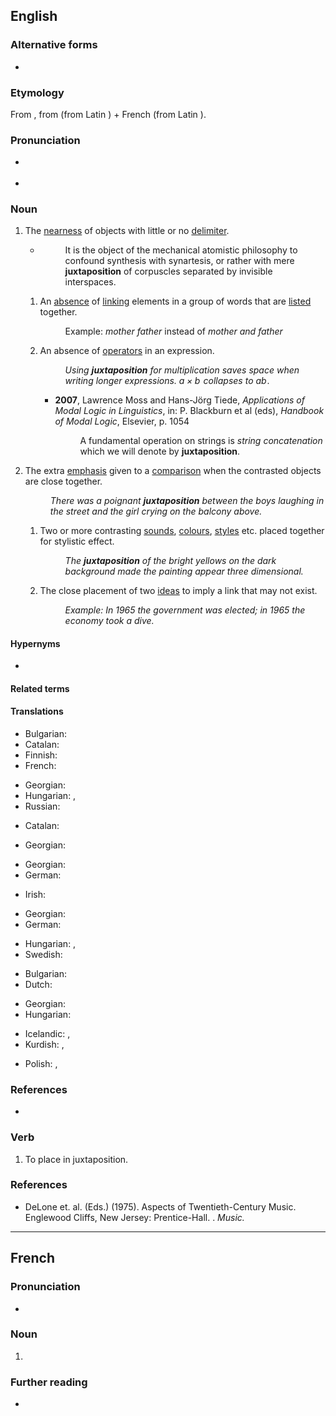 {{also|juxta-position}}
==English==

===Alternative forms===
* {{l|en|juxta-position}}

===Etymology===
From {{bor|en|fr|juxtaposition}}, from {{der|en|la|iuxtā||near}} (from Latin {{m|la|iungō||to join}}) + French {{m|fr|position||position}} (from Latin {{m|la|pōnō||to place}}).

===Pronunciation===
* {{a|UK|US}} {{IPA|en|/ˌdʒʌk.stə.pəˈzɪʃ.ən/}}
* {{audio|en|en-us-juxtaposition.ogg|Audio (US)}}

===Noun===
{{en-noun|~}}

# The [[nearness]] of objects with little or no [[delimiter]].
#* {{rfdatek|en|Samuel Taylor Coleridge}}
#*: It is the object of the mechanical atomistic philosophy to confound synthesis with synartesis, or rather with mere '''juxtaposition''' of corpuscles separated by invisible interspaces.
## {{lb|en|grammar}} An [[absence]] of [[link]]ing elements in a group of words that are [[list]]ed together.
##: Example: ''mother father'' instead of ''mother and father''
## {{lb|en|mathematics}} An absence of [[operator]]s in an expression.
##: ''Using '''juxtaposition''' for multiplication saves space when writing longer expressions. <math>a \times b \!</math> collapses to <math>ab\!</math>.''
##* '''2007''', Lawrence Moss and Hans-Jörg Tiede, ''Applications of Modal Logic in Linguistics'', in: P. Blackburn et al (eds), ''Handbook of Modal Logic'', Elsevier, p. 1054
##*: A fundamental operation on strings is ''string concatenation'' which we will denote by '''juxtaposition'''.
# The extra [[emphasis]] given to a [[comparison]] when the contrasted objects are close together.
#: ''There was a poignant '''juxtaposition''' between the boys laughing in the street and the girl crying on the balcony above.''
## {{lb|en|arts}} Two or more contrasting [[sound]]s, [[colour]]s, [[style]]s etc. placed together for stylistic effect.
##: ''The '''juxtaposition''' of the bright yellows on the dark background made the painting appear three dimensional.''
## {{lb|en|rhetoric}} The close placement of two [[idea]]s to imply a link that may not exist.
##: ''Example: In 1965 the government was elected; in 1965 the economy took a dive.''

====Hypernyms====
* {{l|en|position}} {{qualifier|structurally}}

====Related terms====
{{rel2
|en|juxtapose
|juxtaposed
}}

====Translations====
{{trans-top|the nearness of objects with little or no delimiter}}
* Bulgarian: {{t+|bg|съпоставяне|n}}
* Catalan: {{t+|ca|juxtaposició|f}}
* Finnish: {{t|fi|vierekkäin asettelu}}
* French: {{t+|fr|juxtaposition|f}}
{{trans-mid}}
* Georgian: {{t|ka|სიახლოვე}}
* Hungarian: {{t|hu|egymásmellettiség}}, {{t|hu|[[egymás]] [[mellé]] [[állítás]]/[[helyezés]]}}
* Russian: {{t+|ru|бли́зость|f}}
{{trans-bottom}}

{{trans-top|grammar: absence of linking elements in a group of words that are listed together}}
* Catalan: {{t+|ca|juxtaposició}}
{{trans-mid}}
* Georgian: {{t|ka|შედარება}}
{{trans-bottom}}

{{trans-top|mathematics: absence of operators}}
* Georgian: {{t|ka|შედარება}}
* German: {{t+|de|Juxtaposition|f}}
{{trans-mid}}
* Irish: {{t|ga|neas-suíomh|m}}
{{trans-bottom}}

{{trans-top|extra emphasis given to a comparison}}
* Georgian: {{t|ka|შედარება}}
* German: {{t+|de|Gegenüberstellung|f}}
{{trans-mid}}
* Hungarian: {{t|hu|szembeállítás}}, {{t|hu|szembenállás}}
* Swedish: {{t+|sv|sida vid sida}}
{{trans-bottom}}

{{trans-top|arts: contrasting sounds or colours}}
* Bulgarian: {{t+|bg|контраст}}
* Dutch: {{t+|nl|juxtapositie}}
{{trans-mid}}
* Georgian: {{t|ka|შედარება}}
* Hungarian: {{t+|hu|párosítás}}
{{trans-bottom}}

{{trans-top|rhetoric: placement of ideas}}
{{trans-mid}}
{{trans-bottom}}

{{checktrans-top}}
* Icelandic: {{t-check|is|hliðsetning|f}}, {{t-check|is|hliðstaða|f}}
* Kurdish: {{t+check|ku|berhev|alt=berhevdan}} <!-- was "[[berhev|berhevdan]]" - assumed inflected form or vocalised spelling; please verify if linking is acceptable. see [[User:Kephir/gadgets/xte#Translation_fixing]] -->, {{t+check|ku|berhev|alt=dan berhev}} <!-- was "dan [[berhev]]" - assumed inflected form or vocalised spelling; please verify if linking is acceptable. see [[User:Kephir/gadgets/xte#Translation_fixing]] -->
{{trans-mid}}
* Polish: {{t+check|pl|zestawienie}}, {{t+check|pl|porównanie}}
{{trans-bottom}}

===References===
* {{pedia|dab=Juxtaposition}}

===Verb===
{{en-verb}}

# To place in juxtaposition.

===References===
* DeLone et. al. (Eds.) (1975). Aspects of Twentieth-Century Music. Englewood Cliffs, New Jersey: Prentice-Hall. {{ISBN|0130493465}}. ''Music.''

----

==French==

===Pronunciation===
* {{audio|fr|LL-Q150 (fra)-WikiLucas00-juxtaposition.wav|Audio}}

===Noun===
{{fr-noun|f}}

# {{l|en|juxtaposition}}

===Further reading===
* {{R:TLFi}}
